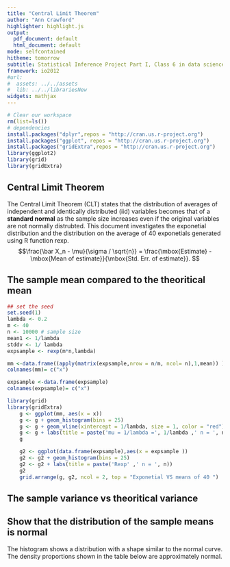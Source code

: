 ```yaml
---
title: "Central Limit Theorem"
author: "Ann Crawford"
highlighter: highlight.js
output:
  pdf_document: default
  html_document: default
mode: selfcontained
hitheme: tomorrow
subtitle: Statistical Inference Project Part I, Class 6 in data science series
framework: io2012
#url:
#  assets: ../../assets
#  lib: ../../librariesNew
widgets: mathjax
---
```

```r
# Clear our workspace
rm(list=ls())
# dependencies
install.packages("dplyr",repos = "http://cran.us.r-project.org")
install.packages("ggplot", repos = "http://cran.us.r-project.org")
install.packages("gridExtra",repos = "http://cran.us.r-project.org")
library(ggplot2)
library(grid)
library(gridExtra)
```
## Central Limit Theorem 
The Central Limit Theorem (CLT) states that the distribution of averages of independent and identically distributed (iid) variables becomes that of a **standard normal** as the sample size increases even if the original variables are not normally distrubted.  This document investigates the exponetial distribution and the distribution on the average of 40 exponetials generated using R function rexp.
$$\frac{\bar X_n - \mu}{\sigma / \sqrt{n}} = 
    \frac{\mbox{Estimate} - \mbox{Mean of estimate}}{\mbox{Std. Err. of estimate}}.
$$


## The sample mean compared to the theoritical mean
```r

## set the seed
set.seed(1)
lambda <- 0.2
m <- 40
n <- 10000 # sample size
mean1 <- 1/lambda
stddv <- 1/ lambda
expsample <- rexp(m*n,lambda)

mm <-data.frame((apply(matrix(expsample,nrow = n/m, ncol= n),1,mean)) )
colnames(mm)= c("x")

expsample <-data.frame(expsample)
colnames(expsample)= c("x")

library(grid)
library(gridExtra)
    g <- ggplot(mm, aes(x = x))
    g <- g + geom_histogram(bins = 25) 
    g <- g + geom_vline(xintercept = 1/lambda, size = 1, color = "red")
    g <- g + labs(title = paste('mu = 1/lambda =', 1/lambda ,' n = ', n))
    g

    g2 <- ggplot(data.frame(expsample),aes(x = expsample ))
    g2 <- g2 + geom_histogram(bins = 25) 
    g2 <- g2 + labs(title = paste('Rexp' ,' n = ', n))
    g2
    grid.arrange(g, g2, ncol = 2, top = "Exponetial VS means of 40 ")

```
## The sample variance vs theoritical variance

## Show that the distribution of the sample means is normal
The histogram shows a distribution with a shape similar to the normal curve. The density proportions shown in the table below are approximately normal.

